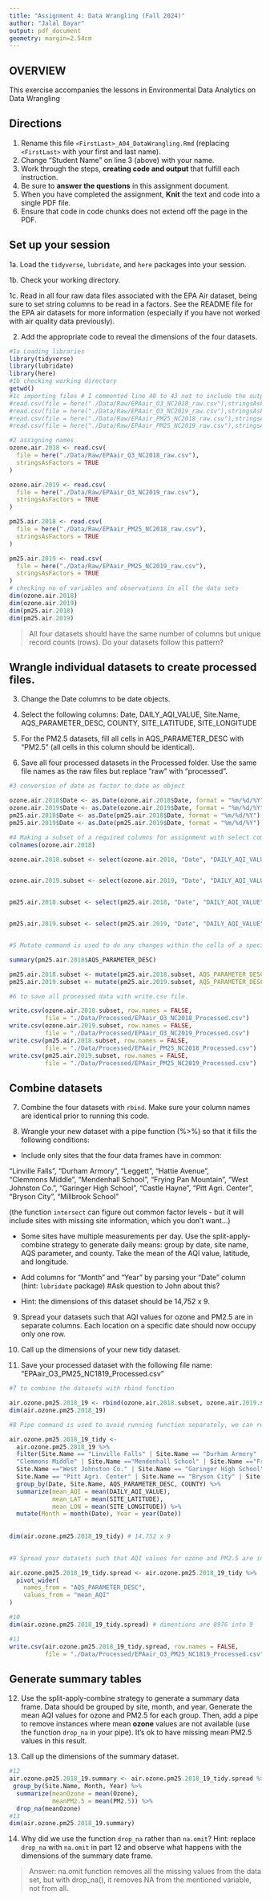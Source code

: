 ```yaml
---
title: "Assignment 4: Data Wrangling (Fall 2024)"
author: "Jalal Bayar"
output: pdf_document
geometry: margin=2.54cm
---
```


## OVERVIEW

This exercise accompanies the lessons in Environmental Data Analytics on Data Wrangling 

## Directions

1. Rename this file `<FirstLast>_A04_DataWrangling.Rmd` (replacing `<FirstLast>` with your first and last name).
2. Change "Student Name" on line 3 (above) with your name.
3. Work through the steps, **creating code and output** that fulfill each instruction.
4. Be sure to **answer the questions** in this assignment document.
5. When you have completed the assignment, **Knit** the text and code into a single PDF file.
6. Ensure that code in code chunks does not extend off the page in the PDF.


## Set up your session 

1a. Load the `tidyverse`,  `lubridate`, and `here` packages into your session.

1b. Check your working directory.

1c. Read in all four raw data files associated with the EPA Air dataset, being sure to set string columns to be read in a factors. See the README file for the EPA air datasets for more information (especially if you have not worked with air quality data previously). 

2. Add the appropriate code to reveal the dimensions of the four datasets. 

```r
#1a Loading libraries
library(tidyverse)
library(lubridate)
library(here)
#1b checking working directory
getwd()
#1c importing files # I commented line 40 to 43 not to include the output in the pdf.
#read.csv(file = here("./Data/Raw/EPAair_O3_NC2018_raw.csv"),stringsAsFactors = TRUE)
#read.csv(file = here("./Data/Raw/EPAair_O3_NC2019_raw.csv"),stringsAsFactors = TRUE)
#read.csv(file = here("./Data/Raw/EPAair_PM25_NC2018_raw.csv"),stringsAsFactors = TRUE)
#read.csv(file = here("./Data/Raw/EPAair_PM25_NC2019_raw.csv"),stringsAsFactors = TRUE)

#2 assigning names
ozone.air.2018 <- read.csv(
  file = here("./Data/Raw/EPAair_O3_NC2018_raw.csv"),
  stringsAsFactors = TRUE
)

ozone.air.2019 <- read.csv(
  file = here("./Data/Raw/EPAair_O3_NC2019_raw.csv"),
  stringsAsFactors = TRUE
)

pm25.air.2018 <- read.csv(
  file = here("./Data/Raw/EPAair_PM25_NC2018_raw.csv"),
  stringsAsFactors = TRUE
)

pm25.air.2019 <- read.csv(
  file = here("./Data/Raw/EPAair_PM25_NC2019_raw.csv"),
  stringsAsFactors = TRUE
)
# checking no of variables and observations in all the data sets
dim(ozone.air.2018) 
dim(ozone.air.2019)
dim(pm25.air.2018)
dim(pm25.air.2019)

```

>All four datasets should have the same number of columns but unique record counts (rows). Do your datasets follow this pattern?


## Wrangle individual datasets to create processed files.

3. Change the Date columns to be date objects.

4. Select the following columns: Date, DAILY_AQI_VALUE, Site.Name, AQS_PARAMETER_DESC, COUNTY, SITE_LATITUDE, SITE_LONGITUDE

5. For the PM2.5 datasets, fill all cells in AQS_PARAMETER_DESC with "PM2.5" (all cells in this column should be identical).

6. Save all four processed datasets in the Processed folder. Use the same file names as the raw files but replace "raw" with "processed".

```r
#3 conversion of date as factor to date as object

ozone.air.2018$Date <- as.Date(ozone.air.2018$Date, format = "%m/%d/%Y")
ozone.air.2019$Date <- as.Date(ozone.air.2019$Date, format = "%m/%d/%Y")
pm25.air.2018$Date <- as.Date(pm25.air.2018$Date, format = "%m/%d/%Y")
pm25.air.2019$Date <- as.Date(pm25.air.2019$Date, format = "%m/%d/%Y")

#4 Making a subset of a required columns for assignment with select command.
colnames(ozone.air.2018)

ozone.air.2018.subset <- select(ozone.air.2018, "Date", "DAILY_AQI_VALUE", "Site.Name", "AQS_PARAMETER_DESC" , "COUNTY", "SITE_LATITUDE", "SITE_LONGITUDE")


ozone.air.2019.subset <- select(ozone.air.2019, "Date", "DAILY_AQI_VALUE", "Site.Name", "AQS_PARAMETER_DESC" , "COUNTY", "SITE_LATITUDE", "SITE_LONGITUDE")


pm25.air.2018.subset <- select(pm25.air.2018, "Date", "DAILY_AQI_VALUE", "Site.Name", "AQS_PARAMETER_DESC" , "COUNTY", "SITE_LATITUDE", "SITE_LONGITUDE")


pm25.air.2019.subset <- select(pm25.air.2019, "Date", "DAILY_AQI_VALUE", "Site.Name", "AQS_PARAMETER_DESC" , "COUNTY", "SITE_LATITUDE", "SITE_LONGITUDE")


#5 Mutate command is used to do any changes within the cells of a specific column.

summary(pm25.air.2018$AQS_PARAMETER_DESC)

pm25.air.2018.subset <- mutate(pm25.air.2018.subset, AQS_PARAMETER_DESC = "PM2.5")
pm25.air.2019.subset <- mutate(pm25.air.2019.subset, AQS_PARAMETER_DESC = "PM2.5")

#6 to save all processed data with write.csv file.

write.csv(ozone.air.2018.subset, row.names = FALSE,
          file = "./Data/Processed/EPAair_O3_NC2018_Processed.csv")
write.csv(ozone.air.2019.subset, row.names = FALSE,
          file = "./Data/Processed/EPAair_O3_NC2019_Processed.csv")
write.csv(pm25.air.2018.subset, row.names = FALSE,
          file = "./Data/Processed/EPAair_PM25_NC2018_Processed.csv")
write.csv(pm25.air.2019.subset, row.names = FALSE,
          file = "./Data/Processed/EPAair_PM25_NC2019_Processed.csv")


```


## Combine datasets

7. Combine the four datasets with `rbind`. Make sure your column names are identical prior to running this code.

8. Wrangle your new dataset with a pipe function (%>%) so that it fills the following conditions: 

  * Include only sites that the four data frames have in common:  
    
  "Linville Falls", "Durham Armory", "Leggett", "Hattie Avenue",  
  "Clemmons Middle", "Mendenhall School", "Frying Pan Mountain", 
  "West Johnston Co.", "Garinger High School", "Castle Hayne", 
  "Pitt Agri. Center", "Bryson City", "Millbrook School" 
  
  (the function `intersect` can figure out common factor levels - but it will include sites with missing site information, which you don't want...) 

  * Some sites have multiple measurements per day. Use the split-apply-combine strategy to generate daily means: group by date, site name, AQS parameter, and county. Take the mean of the AQI value, latitude, and longitude.
  
  * Add columns for "Month" and "Year" by parsing your "Date" column (hint: `lubridate` package) #Ask question to John about this?
  
  * Hint: the dimensions of this dataset should be 14,752 x 9.

9. Spread your datasets such that AQI values for ozone and PM2.5 are in separate columns. Each location on a specific date should now occupy only one row.

10. Call up the dimensions of your new tidy dataset.

11. Save your processed dataset with the following file name: "EPAair_O3_PM25_NC1819_Processed.csv"

```r
#7 to combine the datasets with rbind function

air.ozone.pm25.2018_19 <- rbind(ozone.air.2018.subset, ozone.air.2019.subset, pm25.air.2018.subset, pm25.air.2019.subset)
dim(air.ozone.pm25.2018_19)

#8 Pipe command is used to avoid running function separately, we can run everything together through this command. 

air.ozone.pm25.2018_19_tidy <- 
  air.ozone.pm25.2018_19 %>% 
  filter(Site.Name == "Linville Falls" | Site.Name == "Durham Armory" | Site.Name == "Leggett" | Site.Name == "Hattie Avenue" | Site.Name == 
  "Clemmons Middle" | Site.Name =="Mendenhall School" | Site.Name =="Frying Pan Mountain" | 
  Site.Name =="West Johnston Co." | Site.Name == "Garinger High School" | Site.Name == "Castle Hayne" | 
  Site.Name == "Pitt Agri. Center" | Site.Name == "Bryson City" | Site.Name == "Millbrook School") %>% 
  group_by(Date, Site.Name, AQS_PARAMETER_DESC, COUNTY) %>% 
  summarize(mean_AQI = mean(DAILY_AQI_VALUE),
            mean_LAT = mean(SITE_LATITUDE),
            mean_LON = mean(SITE_LONGITUDE)) %>%  
  mutate(Month = month(Date), Year = year(Date))
 
  
dim(air.ozone.pm25.2018_19_tidy) # 14,752 x 9

  
#9 Spread your datasets such that AQI values for ozone and PM2.5 are in separate columns. Each location on a specific date should now occupy only one row.

air.ozone.pm25.2018_19_tidy.spread <- air.ozone.pm25.2018_19_tidy %>% 
  pivot_wider(
    names_from = "AQS_PARAMETER_DESC", 
    values_from = "mean_AQI"
)

#10
dim(air.ozone.pm25.2018_19_tidy.spread) # dimentions are 8976 into 9

#11
write.csv(air.ozone.pm25.2018_19_tidy.spread, row.names = FALSE,
          file = "./Data/Processed/EPAair_O3_PM25_NC1819_Processed.csv") 

```


## Generate summary tables

12. Use the split-apply-combine strategy to generate a summary data frame. Data should be grouped by site, month, and year. Generate the mean AQI values for ozone and PM2.5 for each group. Then, add a pipe to remove instances where mean **ozone** values are not available (use the function `drop_na` in your pipe). It's ok to have missing mean PM2.5 values in this result. 

13. Call up the dimensions of the summary dataset.

```r
#12
air.ozone.pm25.2018_19.summary <- air.ozone.pm25.2018_19_tidy.spread %>% 
 group_by(Site.Name, Month, Year) %>% 
  summarize(meanOzone = mean(Ozone),
            meanPM2.5 = mean(PM2.5)) %>% 
  drop_na(meanOzone)
#13
dim(air.ozone.pm25.2018_19.summary)
```

14. Why did we use the function `drop_na` rather than `na.omit`? Hint: replace `drop_na` with `na.omit` in part 12 and observe what happens with the dimensions of the summary date frame.

> Answer: na.omit function removes all the missing values from the data set, but with drop_na(), it removes NA from the mentioned variable, not from all. 

